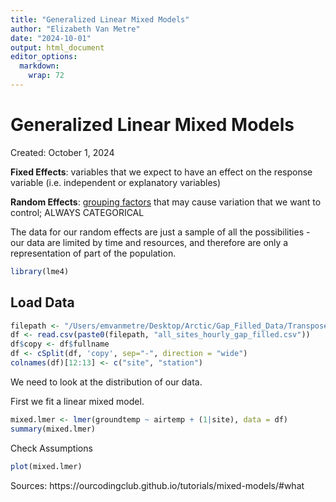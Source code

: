 ```yaml
---
title: "Generalized Linear Mixed Models"
author: "Elizabeth Van Metre"
date: "2024-10-01"
output: html_document
editor_options: 
  markdown: 
    wrap: 72
---
```


# Generalized Linear Mixed Models

Created: October 1, 2024

**Fixed Effects**: variables that we expect to have an effect on the
response variable (i.e. independent or explanatory variables)

**Random Effects**: [grouping factors]{.underline} that may cause variation
that we want to control; ALWAYS CATEGORICAL

The data for our random effects are just a sample of all the
possibilities - our data are limited by time and resources, and
therefore are only a representation of part of the population.

```r
library(lme4)
```

## Load Data

```r
filepath <- "/Users/emvanmetre/Desktop/Arctic/Gap_Filled_Data/Transposed/"
df <- read.csv(paste0(filepath, "all_sites_hourly_gap_filled.csv"))
df$copy <- df$fullname
df <- cSplit(df, 'copy', sep="-", direction = "wide")
colnames(df)[12:13] <- c("site", "station")
```


We need to look at the distribution of our data.

First we fit a linear mixed model.

```r
mixed.lmer <- lmer(groundtemp ~ airtemp + (1|site), data = df)
summary(mixed.lmer)
```

Check Assumptions
```r
plot(mixed.lmer)
```


Sources:
https://ourcodingclub.github.io/tutorials/mixed-models/#what

